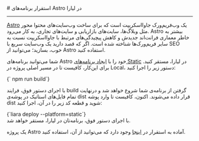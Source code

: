 
<Layout>
# استقرار برنامه‌های Astro در لیارا
<hr className="mb-2" />
<a href="https://astro.build/" className="blue-link">Astro</a> یک وب‌فریم‌ورک جاوااسکریپت است که برای ساخت وب‌سایت‌های محتوا محور مثل وبلاگ‌ها، سایت‌های بازاریابی و سایت‌های تجاری، به کار می‌رود. Astro بیشتر به خاطر معماری فرانت‌اند جدیدش و کاهش پیچیدگی‌های مرتبط با جاوااسکریپت نسبت به سایر فریم‌ورک‌ها شناخته شده است. اگر که قصد دارید یک وب‌سایت سریع با SEO خوب، بسازید؛ می‌توانید از Astro استفاده کنید.
<div className="h-2" />

شما می‌توانید برنامه‌های Astro خود را با <a href="../how-tos/create-app" className="blue-link">ایجاد برنامه‌های Static</a> در لیارا، مستقر کنید.
برای این‌کار، کافیست تا در مسیر اصلی پروژه در Local، دستور زیر را اجرا کنید:
<div className="h-2" />
<div dir='ltr'>
    <Highlight className="json">
        {` npm run build`}
    </Highlight>
</div>
<div className="h-2" />

با اجرای دستور فوق، فرایند build گرفتن از برنامه‌ی شما شروع خواهد شد و درنهایت تمام فایل‌های استاتیک در پوشه‌ی <Important>dist</Important> قرار داده می‌شوند.
اکنون، کافیست تا وارد پوشه dist شوید و قطعه کد زیر را در آن، اجرا کنید:

<div className="h-2" />
<div dir='ltr'>
    <Highlight className="js">
        {`liara deploy --platform=static`}
    </Highlight>
</div>
<div className="h-2" />
با اجرای دستور فوق، برنامه‌تان در لیارا، مستقر خواهد شد.

<div className="h-2" />
<Alert variant="success">
<p>
یک پروژه Astro آماده به استقرار در <a href="https://github.com/liara-cloud/astro-getting-started" className="blue-link">اینجا</a> وجود دارد که می‌توانید از آن، استفاده کنید.
</p>
</Alert>

</Layout>